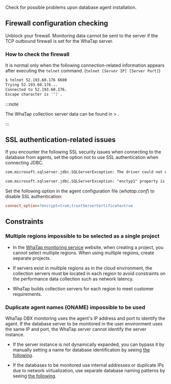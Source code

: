 Check for possible problems upon database agent installation.

## Firewall configuration checking

Unblock your firewall. Monitoring data cannot be sent to the server if the TCP outbound firewall is set for the WhaTap server.

### How to check the firewall

It is normal only when the following connection-related information appears after executing the `telnet` command. (`telnet [Server IP] [Server Port]`)

```bash title='Example'
$ telnet 52.193.60.176 6600
Trying 52.193.60.176...
Connected to 52.193.60.176.
Escape character is '^]'.
```

:::note

The WhaTap collection server data can be found in <Cmdname sid="side_management" className="uitext" /> &gt; <Cmdname sid="side_agentInstall" className="uitext" />.

:::

<InDoc product="mssql,mssql-v1">

## SSL authentication-related issues

If you encounter the following SSL security issues when connecting to the database from agents, set the option not to use SSL authentication when connecting JDBC.

```txt
com.microsoft.sqlserver.jdbc.SQLServerException: The driver could not establish a secure connection to SQL Server by using Secure Sockets Layer (SSL) encryption.

com.microsoft.sqlserver.jdbc.SQLServerException: "enctyp1" property is set to "true" and "trustServerCertificate" property is set to "false" but the driver could not establish a secure connection to SQL Server by ising Secure Sockets Layer (SSL) encryption
```

Set the following option in the agent configuration file (*whatap.conf*) to disable SSL authentication:

```ini title="whatap.conf"
connect_option=?encrypt=true;trustServerCertificate=true
```

</InDoc>

## Constraints

### Multiple regions impossible to be selected as a single project

- In the [WhaTap monitoring service](https://services.whatap.io) website, when creating a project, you cannot select multiple regions. When using multiple regions, create separate projects.

- If servers exist in multiple regions as in the cloud environment, the collection servers must be located in each region to avoid constraints on the performance data collection such as network latency.

- WhaTap builds collection servers for each region to meet customer requirements.

### Duplicate agent names (ONAME) impossible to be used

WhaTap DBX monitoring uses the agent's IP address and port to identify the agent. If the database server to be monitored in the user environment uses the same IP and port, the WhaTap server cannot identify the server instance.

- If the server instance is not dynamically expanded, you can bypass it by manually setting a name for database identification by seeing [the following](agent-manage#custom-server-name).

- If the databases to be monitored use internal addresses or duplicate IPs due to network virtualization, use separate database naming patterns by seeing [the following](agent-manage#custom-server-name).
